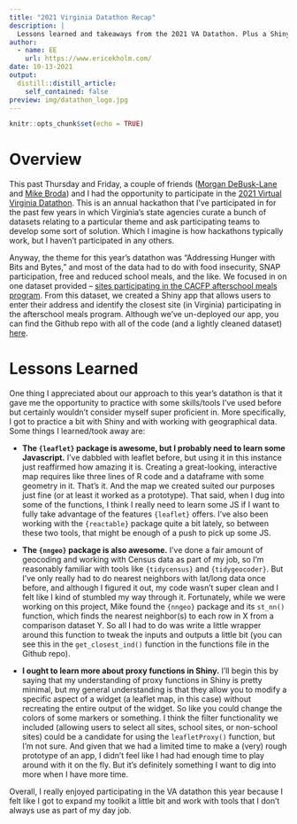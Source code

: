 ---
title: "2021 Virginia Datathon Recap"
description: |
  Lessons learned and takeaways from the 2021 VA Datathon. Plus a Shiny app.
author:
  - name: EE
    url: https://www.ericekholm.com/
date: 10-13-2021
output:
  distill::distill_article:
    self_contained: false
preview: img/datathon_logo.jpg
---

```{r setup, include=FALSE}
knitr::opts_chunk$set(echo = TRUE)
```

# Overview

This past Thursday and Friday, a couple of friends ([Morgan DeBusk-Lane](https://www.mldebusklane.com/) and [Mike Broda](https://soe.vcu.edu/directory/full-directory/first--last-name-301679-en.html)) and I had the opportunity to participate in the [2021 Virtual Virginia Datathon](https://www.cdo.virginia.gov/datathon/). This is an annual hackathon that I've participated in for the past few years in which Virginia's state agencies curate a bunch of datasets relating to a particular theme and ask participating teams to develop some sort of solution. Which I imagine is how hackathons typically work, but I haven't participated in any others.

Anyway, the theme for this year's datathon was "Addressing Hunger with Bits and Bytes," and most of the data had to do with food insecurity, SNAP participation, free and reduced school meals, and the like. We focused in on one dataset provided -- [sites participating in the CACFP afterschool meals program](https://data.virginia.gov/Education/VDOE-Afterschool-Meal-Sites/q9n6-eddu). From this dataset, we created a Shiny app that allows users to enter their address and identify the closest site (in Virginia) participating in the afterschool meals program. Although we've un-deployed our app, you can find the Github repo with all of the code (and a lightly cleaned dataset) [here](https://github.com/debusklaneml/datathon_2021_vcusoe).

# Lessons Learned

One thing I appreciated about our approach to this year's datathon is that it gave me the opportunity to practice with some skills/tools I've used before but certainly wouldn't consider myself super proficient in. More specifically, I got to practice a bit with Shiny and with working with geographical data. Some things I learned/took away are:

- **The `{leaflet}` package is awesome, but I probably need to learn some Javascript.** I've dabbled with leaflet before, but using it in this instance just reaffirmed how amazing it is. Creating a great-looking, interactive map requires like three lines of R code and a dataframe with some geometry in it. That's it. And the map we created suited our purposes just fine (or at least it worked as a prototype). That said, when I dug into some of the functions, I think I really need to learn some JS if I want to fully take advantage of the features `{leaflet}` offers. I've also been working with  the `{reactable}` package quite a bit lately, so between these two tools, that might be enough of a push to pick up some JS.

- **The `{nngeo}` package is also awesome.** I've done a fair amount of geocoding and working with Census data as part of my job, so I'm reasonably familiar with tools like `{tidycensus}` and `{tidygeocoder}`. But I've only really had to do nearest neighbors with lat/long data once before, and although I figured it out, my code wasn't super clean and I felt like I kind of stumbled my way through it. Fortunately, while we were working on this project, Mike found the `{nngeo}` package and its `st_nn()` function, which finds the nearest neighbor(s) to each row in X from a comparison dataset Y. So all I had to do was write a little wrapper around this function to tweak the inputs and outputs a little bit (you can see this in the `get_closest_ind()` function in the functions file in the Github repo).

- **I ought to learn more about proxy functions in Shiny.** I'll begin this by saying that my understanding of proxy functions in Shiny is pretty minimal, but my general understanding is that they allow you to modify a specific aspect of a widget (a leaflet map, in this case) without recreating the entire output of the widget. So like you could change the colors of some markers or something. I think the filter functionality we included (allowing users to select all sites, school sites, or non-school sites) could be a candidate for using the `leafletProxy()` function, but I'm not sure. And given that we had a limited time to make a (very) rough prototype of an app, I didn't feel like I had had enough time to play around with it on the fly. But it's definitely something I want to dig into more when I have more time.

Overall, I really enjoyed participating in the VA datathon this year because I felt like I got to expand my toolkit a little bit and work with tools that I don't always use as part of my day job.

  
